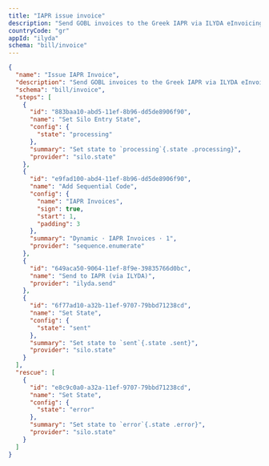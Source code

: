 ```yaml
---
title: "IAPR issue invoice"
description: "Send GOBL invoices to the Greek IAPR via ILYDA eInvoicing."
countryCode: "gr"
appId: "ilyda"
schema: "bill/invoice"
---
```


```json
{
  "name": "Issue IAPR Invoice",
  "description": "Send GOBL invoices to the Greek IAPR via ILYDA eInvoicing.",
  "schema": "bill/invoice",
  "steps": [
    {
      "id": "883baa10-abd5-11ef-8b96-dd5de8906f90",
      "name": "Set Silo Entry State",
      "config": {
        "state": "processing"
      },
      "summary": "Set state to `processing`{.state .processing}",
      "provider": "silo.state"
    },
    {
      "id": "e9fad100-abd4-11ef-8b96-dd5de8906f90",
      "name": "Add Sequential Code",
      "config": {
        "name": "IAPR Invoices",
        "sign": true,
        "start": 1,
        "padding": 3
      },
      "summary": "Dynamic · IAPR Invoices · 1",
      "provider": "sequence.enumerate"
    },
    {
      "id": "649aca50-9064-11ef-8f9e-39835766d0bc",
      "name": "Send to IAPR (via ILYDA)",
      "provider": "ilyda.send"
    },
    {
      "id": "6f77ad10-a32b-11ef-9707-79bbd71238cd",
      "name": "Set State",
      "config": {
        "state": "sent"
      },
      "summary": "Set state to `sent`{.state .sent}",
      "provider": "silo.state"
    }
  ],
  "rescue": [
    {
      "id": "e8c9c0a0-a32a-11ef-9707-79bbd71238cd",
      "name": "Set State",
      "config": {
        "state": "error"
      },
      "summary": "Set state to `error`{.state .error}",
      "provider": "silo.state"
    }
  ]
}
```